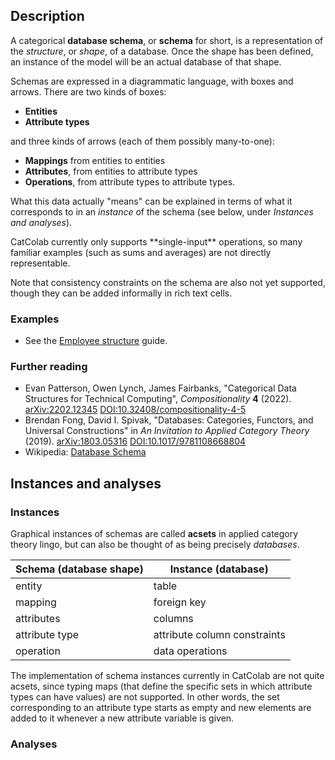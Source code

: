 
## Description

A categorical **database schema**, or **schema** for short, is a representation of the *structure*, or *shape*, of a database.
Once the shape has been defined, an instance of the model will be an actual database of that shape.

Schemas are expressed in a diagrammatic language, with boxes and arrows.
There are two kinds of boxes:

- **Entities**
- **Attribute types**

and three kinds of arrows (each of them possibly many-to-one):

- **Mappings** from entities to entities
- **Attributes**, from entities to attribute types
- **Operations**, from attribute types to attribute types.

What this data actually "means" can be explained in terms of what it corresponds to in an *instance* of the schema (see below, under *Instances and analyses*).

<Note>
CatColab currently only supports **single-input** operations, so many familiar examples (such as sums and averages) are not directly representable.

Note that consistency constraints on the schema are also not yet supported, though they can be added informally in rich text cells.
</Note>


### Examples

- See the <A href="/help/guides/employee-structure">Employee structure</A> guide.


### Further reading

- Evan Patterson, Owen Lynch, James Fairbanks, "Categorical Data Structures for Technical Computing", *Compositionality* **4** (2022). [arXiv:2202.12345](https://arxiv.org/abs/2202.12345) [DOI:10.32408/compositionality-4-5](
https://doi.org/10.32408/compositionality-4-5)
- Brendan Fong, David I. Spivak, "Databases: Categories, Functors, and Universal Constructions" in *An Invitation to Applied Category Theory* (2019). [arXiv:1803.05316](https://arxiv.org/abs/1803.05316) [DOI:10.1017/9781108668804](
    https://doi.org/10.1017/9781108668804)
- Wikipedia: [Database Schema](https://en.wikipedia.org/wiki/Database_schema)


## Instances and analyses

### Instances

Graphical instances of schemas are called **acsets** in applied category theory lingo, but can also be thought of as being precisely *databases*.

<table>
  <thead>
    <tr>
      <th>Schema (database shape)</th>
      <th>Instance (database)</th>
    </tr>
  </thead>
  <tbody>
    <tr>
      <td>entity</td>
      <td>table</td>
    </tr>
    <tr>
      <td>mapping</td>
      <td>foreign key</td>
    </tr>
    <tr>
      <td>attributes</td>
      <td>columns</td>
    </tr>
    <tr>
      <td>attribute type</td>
      <td>attribute column constraints</td>
    </tr>
    <tr>
      <td>operation</td>
      <td>data operations</td>
    </tr>
  </tbody>
</table>

<Warning>
The implementation of schema instances currently in CatColab are not quite acsets, since typing maps (that define the specific sets in which attribute types can have values) are not supported.
In other words, the set corresponding to an attribute type starts as empty and new elements are added to it whenever a new attribute variable is given.
</Warning>


### Analyses

<HelpAnalysisById theory={props.theory} analysisId="diagram"/>
